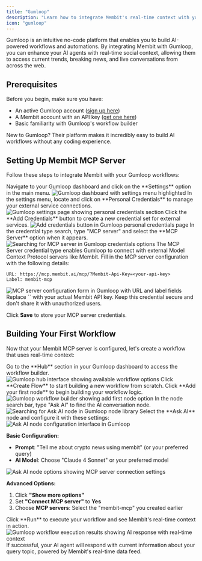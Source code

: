 ```yaml
---
title: "Gumloop"
description: "Learn how to integrate Membit's real-time context with your Gumloop workflows using MCP server."
icon: "gumloop"
---
```


Gumloop is an intuitive no-code platform that enables you to build AI-powered workflows and automations. By integrating Membit with Gumloop, you can enhance your AI agents with real-time social context, allowing them to access current trends, breaking news, and live conversations from across the web.

## Prerequisites

Before you begin, make sure you have:

- An active Gumloop account ([sign up here](https://gumloop.com))
- A Membit account with an API key ([get one here](https://membit.ai))
- Basic familiarity with Gumloop's workflow builder

<Tip>
  New to Gumloop? Their platform makes it incredibly easy to build AI workflows
  without any coding experience.
</Tip>

## Setting Up Membit MCP Server

Follow these steps to integrate Membit with your Gumloop workflows:

<Steps>
<Step title="Access Settings">
Navigate to your Gumloop dashboard and click on the **Settings** option in the main menu.

<Frame>
<img src="/images/gumloop/go-to-setting.png" alt="Gumloop dashboard with settings menu highlighted" className="w-full max-h-64 object-contain" />
</Frame>
</Step>

<Step title="Go to Personal Credentials">
In the settings menu, locate and click on **Personal Credentials** to manage your external service connections.

<Frame>
<img src="/images/gumloop/personal-cred.png" alt="Gumloop settings page showing personal credentials section" className="w-full max-h-64 object-contain" />
</Frame>
</Step>

<Step title="Add New Credentials">
Click the **Add Credentials** button to create a new credential set for external services.

<Frame>
<img src="/images/gumloop/add-cred.png" alt="Add credentials button in Gumloop personal credentials page" />
</Frame>
</Step>

<Step title="Search for MCP Server">
In the credential type search, type "MCP server" and select the **MCP Server** option when it appears.

<Frame>
  <img
    src="/images/gumloop/search-mcp-server.png"
    alt="Searching for MCP server in Gumloop credentials options"
  />
</Frame>

<Check>
The MCP Server credential type enables Gumloop to connect with external Model Context Protocol servers like Membit.
</Check>
</Step>

<Step title="Configure MCP Server Settings">
Fill in the MCP server configuration with the following details:

```
URL: https://mcp.membit.ai/mcp/?Membit-Api-Key=<your-api-key>
Label: membit-mcp
```

<Frame>
  <img
    src="/images/gumloop/mcp-server.png"
    alt="MCP server configuration form in Gumloop with URL and label fields"
  />
</Frame>

<Warning>
Replace `<your-api-key>` with your actual Membit API key. Keep this credential secure and don't share it with unauthorized users.
</Warning>

Click **Save** to store your MCP server credentials.

</Step>
</Steps>

## Building Your First Workflow

Now that your Membit MCP server is configured, let's create a workflow that uses real-time context:

<Steps>
<Step title="Navigate to the Hub">
Go to the **Hub** section in your Gumloop dashboard to access the workflow builder.

<Frame>
<img src="/images/gumloop/hub.png" alt="Gumloop hub interface showing available workflow options" />
</Frame>
</Step>

<Step title="Create New Flow">
  Click **Create Flow** to start building a new workflow from scratch.
</Step>

<Step title="Add Your First Node">
Click **Add your first node** to begin building your workflow logic.

<Frame>
<img src="/images/gumloop/first-node.png" alt="Gumloop workflow builder showing add first node option" />
</Frame>
</Step>

<Step title="Search for Ask AI">
In the node search bar, type "Ask AI" to find the AI conversation node.

<Frame>
<img src="/images/gumloop/ask-ai.png" alt="Searching for Ask AI node in Gumloop node library" />
</Frame>
</Step>

<Step title="Configure Ask AI Node">
Select the **Ask AI** node and configure it with these settings:

<Frame>
  <img
    src="/images/gumloop/ask-ai-detail.png"
    alt="Ask AI node configuration interface in Gumloop"
  />
</Frame>

**Basic Configuration:**

- **Prompt**: "Tell me about crypto news using membit" (or your preferred query)
- **AI Model**: Choose "Claude 4 Sonnet" or your preferred model

<Frame>
  <img
    src="/images/gumloop/ask-ai-option.png"
    alt="Ask AI node options showing MCP server connection settings"
  />
</Frame>

**Advanced Options:**

1. Click **"Show more options"**
2. Set **"Connect MCP server"** to **Yes**
3. Choose **MCP servers**: Select the "membit-mcp" you created earlier

</Step>

<Step title="Test Your Workflow">
Click **Run** to execute your workflow and see Membit's real-time context in action.

<Frame caption="Workflow execution showing real-time context from Membit">
  <img
    src="/images/gumloop/run.png"
    alt="Gumloop workflow execution results showing AI response with real-time context"
  />
</Frame>

<Check>
If successful, your AI agent will respond with current information about your query topic, powered by Membit's real-time data feed.
</Check>
</Step>
</Steps>
